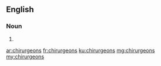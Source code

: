 ==English==

===Noun===
{{head|en|plural}}

# {{plural of|chirurgeon|lang=en|nocat=1}}

[[ar:chirurgeons]]
[[fr:chirurgeons]]
[[ku:chirurgeons]]
[[mg:chirurgeons]]
[[my:chirurgeons]]